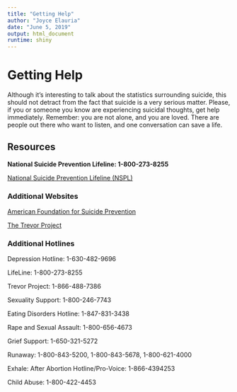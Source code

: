 ```yaml
---
title: "Getting Help"
author: "Joyce Elauria"
date: "June 5, 2019"
output: html_document
runtime: shiny
---
```

# Getting Help

Although it's interesting to talk about the statistics surrounding suicide, this should not detract from the fact that suicide is a very serious matter. Please, if you or someone you know are experiencing suicidal thoughts, get help immediately. Remember: you are not alone, and you are loved. There are people out there who want to listen, and one conversation can save a life. 

## Resources

**National Suicide Prevention Lifeline: 1-800-273-8255**

[National Suicide Prevention Lifeline (NSPL)](https://suicidepreventionlifeline.org/)

### Additional Websites

[American Foundation for Suicide Prevention](https://afsp.org/)

[The Trevor Project](https://www.thetrevorproject.org/)

### Additional Hotlines

Depression Hotline: 1-630-482-9696

LifeLine: 1-800-273-8255

Trevor Project: 1-866-488-7386

Sexuality Support: 1-800-246-7743

Eating Disorders Hotline: 1-847-831-3438

Rape and Sexual Assault: 1-800-656-4673

Grief Support: 1-650-321-5272

Runaway: 1-800-843-5200, 1-800-843-5678, 1-800-621-4000

Exhale: After Abortion Hotline/Pro-Voice: 1-866-4394253

Child Abuse: 1-800-422-4453
